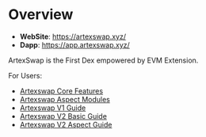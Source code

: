 # Overview

- **WebSite**: https://artexswap.xyz/
- **Dapp**: https://app.artexswap.xyz/

ArtexSwap is the First Dex empowered by EVM Extension.

For Users:
- [Artexswap Core Features](./users/1.1_Core_Features)
- [Artexswap Aspect Modules](./users/1.2_Aspect_Modules)
- [Artexswap V1 Guide](./users/1.3_V1_Swap_Guide)
- [Artexswap V2 Basic Guide](./users/1.4_V2_Basic_Guide)
- [Artexswap V2 Aspect Guide](./users/1.5_V2_Aspect_Guide)



